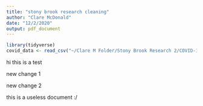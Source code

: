 ```yaml
---
title: "stony brook research cleaning"
author: "Clare McDonald"
date: "12/2/2020"
output: pdf_document
---
```


```r
library(tidyverse)
covid_data <- read_csv("~/Clare M Folder/Stony Brook Research 2/COVID-19_December 2, 2020_11.38.csv")
```
 
 hi this is a test
 
 new change 1 
 
 new change 2
 
 this is a useless document :/
